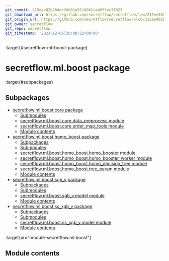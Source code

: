 ```yaml
---
git_commit: 215ee402b76decfeb01e97c0861cab9f5ec3f823
git_download_url: https://github.com/secretflow/secretflow/raw/215ee402b76decfeb01e97c0861cab9f5ec3f823/docs/source/secretflow.ml.boost.rst
git_origin_url: https://github.com/secretflow/secretflow/blob/215ee402b76decfeb01e97c0861cab9f5ec3f823/docs/source/secretflow.ml.boost.rst
git_owner: secretflow
git_repo: secretflow
git_timestamp: '2023-12-06T20:08:22+08:00'
---
```


:target{#secretflow-ml-boost-package}

# secretflow\.ml.boost package

:target{#subpackages}

## Subpackages

<TableOfContents>


  - [secretflow.ml.boost.core package](secretflow.ml.boost.ml.boost.core.mdx)
    - [Submodules](secretflow.ml.boost.ml.boost.core.mdx#submodules)
    - [secretflow.ml.boost.core.data\_preprocess module](secretflow.ml.boost.ml.boost.core.mdx#module-secretflow.ml.boost.core.data_preprocess)
    - [secretflow.ml.boost.core.order\_map\_tools module](secretflow.ml.boost.ml.boost.core.mdx#module-secretflow.ml.boost.core.order_map_tools)
    - [Module contents](secretflow.ml.boost.ml.boost.core.mdx#module-secretflow.ml.boost.core)
  - [secretflow.ml.boost.homo\_boost package](secretflow.ml.boost.ml.boost.homo_boost.mdx)
    - [Subpackages](secretflow.ml.boost.ml.boost.homo_boost.mdx#subpackages)
    - [Submodules](secretflow.ml.boost.ml.boost.homo_boost.mdx#submodules)
    - [secretflow.ml.boost.homo\_boost.homo\_booster module](secretflow.ml.boost.ml.boost.homo_boost.mdx#module-secretflow.ml.boost.homo_boost.homo_booster)
    - [secretflow.ml.boost.homo\_boost.homo\_booster\_worker module](secretflow.ml.boost.ml.boost.homo_boost.mdx#module-secretflow.ml.boost.homo_boost.homo_booster_worker)
    - [secretflow.ml.boost.homo\_boost.homo\_decision\_tree module](secretflow.ml.boost.ml.boost.homo_boost.mdx#module-secretflow.ml.boost.homo_boost.homo_decision_tree)
    - [secretflow.ml.boost.homo\_boost.tree\_param module](secretflow.ml.boost.ml.boost.homo_boost.mdx#module-secretflow.ml.boost.homo_boost.tree_param)
    - [Module contents](secretflow.ml.boost.ml.boost.homo_boost.mdx#module-secretflow.ml.boost.homo_boost)
  - [secretflow.ml.boost.sgb\_v package](secretflow.ml.boost.ml.boost.sgb_v.mdx)
    - [Subpackages](secretflow.ml.boost.ml.boost.sgb_v.mdx#subpackages)
    - [Submodules](secretflow.ml.boost.ml.boost.sgb_v.mdx#submodules)
    - [secretflow.ml.boost.sgb\_v.model module](secretflow.ml.boost.ml.boost.sgb_v.mdx#module-secretflow.ml.boost.sgb_v.model)
    - [Module contents](secretflow.ml.boost.ml.boost.sgb_v.mdx#module-secretflow.ml.boost.sgb_v)
  - [secretflow.ml.boost.ss\_xgb\_v package](secretflow.ml.boost.ml.boost.ss_xgb_v.mdx)
    - [Subpackages](secretflow.ml.boost.ml.boost.ss_xgb_v.mdx#subpackages)
    - [Submodules](secretflow.ml.boost.ml.boost.ss_xgb_v.mdx#submodules)
    - [secretflow.ml.boost.ss\_xgb\_v.model module](secretflow.ml.boost.ml.boost.ss_xgb_v.mdx#module-secretflow.ml.boost.ss_xgb_v.model)
    - [Module contents](secretflow.ml.boost.ml.boost.ss_xgb_v.mdx#module-secretflow.ml.boost.ss_xgb_v)
</TableOfContents>

:target{id="module-secretflow.ml.boost"}

## <Target id="module-contents" />Module contents
